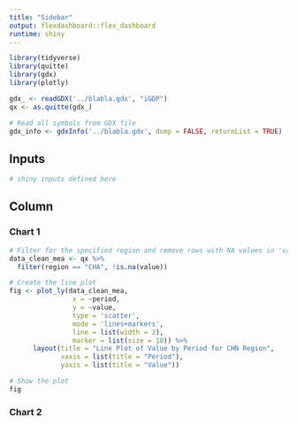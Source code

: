 ```yaml
---
title: "Sidebar"
output: flexdashboard::flex_dashboard
runtime: shiny
---
```


```r
library(tidyverse)
library(quitte)
library(gdx) 
library(plotly)

gdx_ <- readGDX('../blabla.gdx', "iGDP")
qx <- as.quitte(gdx_)

# Read all symbols from GDX file
gdx_info <- gdxInfo('../blabla.gdx', dump = FALSE, returnList = TRUE)

```

Inputs {.sidebar}
-------------------------------------

```r
# shiny inputs defined here
```
 
Column
-------------------------------------
    
### Chart 1
    
```r

# Filter for the specified region and remove rows with NA values in 'value'
data_clean_mea <- qx %>%
  filter(region == "CHA", !is.na(value))

# Create the line plot
fig <- plot_ly(data_clean_mea, 
                x = ~period, 
                y = ~value, 
                type = 'scatter', 
                mode = 'lines+markers', 
                line = list(width = 2), 
                marker = list(size = 10)) %>%
      layout(title = "Line Plot of Value by Period for CHN Region",
             xaxis = list(title = "Period"),
             yaxis = list(title = "Value"))

# Show the plot
fig


```
    
### Chart 2

```r
```